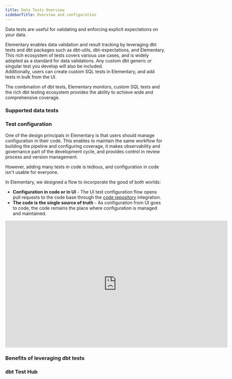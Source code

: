 ```yaml
---
title: Data Tests Overview
sidebarTitle: Overview and configuration
---
```


Data tests are useful for validating and enforcing explicit expectations on your data.

Elementary enables data validation and result tracking by leveraging dbt tests and dbt packages such as dbt-utils, dbt-expectations, and Elementary.
This rich ecosystem of tests covers various use cases, and is widely adopted as a standard for data validations.
Any custom dbt generic or singular test you develop will also be included.  
Additionally, users can create custom SQL tests in Elementary, and add tests in bulk from the UI.

The combination of dbt tests, Elementary monitors, custom SQL tests and the rich dbt testing ecosystem provides the ability to achieve wide and comprehensive coverage.

### Supported data tests

<Snippet file="cloud/features/data-tests/data-tests-cards.mdx" />

### Test configuration

One of the design principals in Elementary is that users should manage configuration in their code.
This enables to maintain the same workflow for building the pipeline and configuring coverage, it makes observability and governance part of the development cycle, 
and provides control in review process and version management.

However, adding many tests in code is tedious, and configuration in code isn't usable for everyone. 

In Elementary, we designed a flow to incorporate the good of both worlds:

- **Configuration in code or in UI** - The UI test configuration flow opens pull requests to the code base through the [code repository](/cloud/integrations/code-repo/connect-code-repo) integration.
- **The code is the single source of truth** - As configuration from UI goes to code, the code remains the place where configuration is managed and maintained.

<iframe
width="700"
height="400"
src="https://res.cloudinary.com/diuctyblm/video/upload/v1719320339/Changelog/YAML_for_all_tests_x0k48v.mp4"
frameborder="0"
allow="accelerometer; autoplay; clipboard-write; encrypted-media; gyroscope; picture-in-picture"
allowfullscreen
></iframe>

### Benefits of leveraging dbt tests

<Snippet file="cloud/features/data-tests/benefits-dbt-tests.mdx" />

### dbt Test Hub

<Snippet file="cloud/features/data-tests/dbt-test-hub.mdx" />